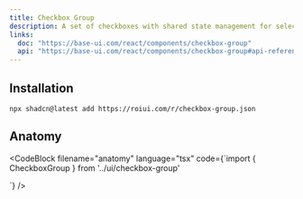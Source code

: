 ```yaml
---
title: Checkbox Group
description: A set of checkboxes with shared state management for selecting multiple options.
links:
  doc: "https://base-ui.com/react/components/checkbox-group"
  api: "https://base-ui.com/react/components/checkbox-group#api-reference"
---
```



<ComponentPreview name="checkbox-group-demo" />

## Installation

```package-install
npx shadcn@latest add https://roiui.com/r/checkbox-group.json
```

## Anatomy

<CodeBlock
filename="anatomy"
  language="tsx"
  code={`import { CheckboxGroup } from '../ui/checkbox-group'

<CheckboxGroup>

</CheckboxGroup>`}
/>
